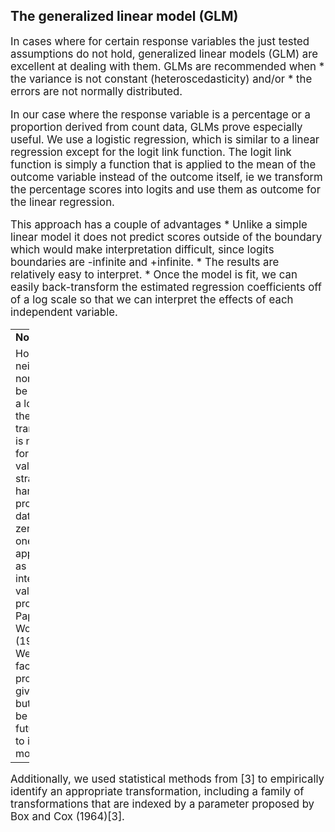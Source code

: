 ## The generalized linear model (GLM)
<big>
In cases where for certain response variables the just tested assumptions do not hold, generalized linear models (GLM) are excellent at dealing with them. 
GLMs are recommended when
* the variance is not constant (heteroscedasticity) and/or
* the errors are not normally distributed.

In our case where the response variable is a percentage or a proportion derived from count data, GLMs prove especially useful. We use a logistic regression, which is similar to a linear regression except for the logit link function. The logit link function is simply a function that is applied to the mean of the outcome variable instead of the outcome itself, ie we transform the percentage scores into logits and use them as outcome for the linear regression. 

This approach has a couple of advantages
* Unlike a simple linear model it does not predict scores outside of the boundary which would make interpretation difficult, since logits boundaries are -infinite and +infinite.
* The results are relatively easy to interpret.
* Once the model is fit, we can easily back-transform the estimated regression coefficients off of a log scale so that we can interpret the effects of each independent variable.

---
**Note:**

However, neither zeros nor ones can be included in a logit, since the logit transformation is not defined for those values. 
A strategy for handling proportions data in which zeros and ones may appear as well as intermediate values was proposed by Papke and Wooldridge (1996) [4]. We did not face this problem in the given data set but is might be relevant for future data set to improve our model.

---
<!--- Beta-Regression might be the model you are looking for. The following vignette shows how to apply beta regression in R using Cribari-Neto's and Zeileis's "betareg"-Package: ftp://cran.r-project.org/pub/R/web/packages/betareg/vignettes/betareg.pdf 
--->
Additionally, we used statistical methods from [3] to empirically identify an appropriate transformation, including a family of transformations that are indexed by a parameter proposed by Box and Cox (1964)[3].
</big>
